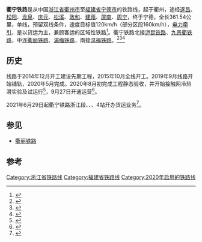{{Infobox rail system-route
|rail_name=衢宁铁路
|other_name=
|name_bgcolor=
|banner_color=blue
|sec_banner_color=
|logo_filename=
| image= Longquan Zhejiang Daxue Longquan Fenxiao Jiuzhi 2018.08.19 09-32-29.jpg
| imagesize=250px
| caption=龙泉市南郊正在建设的路轨
|logo_bgcolor=
|logo_note=
|system_map=
|mapimage_width=200px
|map_bgcolor=
|locale=[[浙江省|浙江省]][[衢州市|衢州市]]、[[丽水市|丽水市]]<br>[[福建省|福建省]][[宁德市|宁德市]]
|service_type=客运、货运
|network=
|start=[[衢州站|衢州站]]<br>[[宁德站|宁德站]]
|begin_operation=2020年9月27日
|end_operation=
|status=运营中
|operation_note=
|constructor=
|system_length=361.54公里
|length_in_operation=
|total_length=
|line_title=
|lines=[[单線鐵路|单线]]
|stations=32（含联络线2站）
|route_title=
|main_route=
|secondary_route=
|branch_route=
|standard=
|main_stations=
|ridership=
|fleet_size=
|max_speed= 160km/h<ref>{{cite web|title=国家发展改革委关于新建衢州至宁德铁路可行性研究报告的批复|publisher=发改委|date=2014-09-30|accessdate=2017-10-08|url=https://www.ndrc.gov.cn/fggz/zcssfz/zdgc/201411/t20141105_1145941.html}}</ref>
|orbital_plane=有砟轨道
|track_gauge=1435毫米（[[标准轨|标准轨]]）
|distance_between_mainlines=
|min_radius= 
|max_grade=
|block_signal=自动闭塞
|engine=电力
|electrified=[[接触网供电|接触网供电]]：50Hz 25,000V
|depot=
|operator=
|franchise=
|hq=
|key_person=
|website=
|route_map=
}}
'''衢宁铁路'''是从中国[[浙江省|浙江省]][[衢州市|衢州市]]至[[福建省|福建省]][[宁德市|宁德市]]的铁路线，起于衢州，途经[[遂昌县|遂昌]]、[[松阳县|松阳]]、[[龙泉市|龙泉]]、[[庆元县|庆元]]、[[松溪县|松溪]]、[[政和县|政和]]、[[建瓯市|建瓯]]、[[屏南县|屏南]]、[[周宁县|周宁]]，终于宁德，全长361.54公里，单线，预留双线条件，速度目标值120km/h（部分区段160km/h），[[电气化铁路|电力牵引]]，是以货运为主，兼顾客运的区域性铁路<ref>{{cite journal|author=牟瀚林|title=衢宁铁路鹫峰山越岭方案研究|journal=铁道工程学报|year=2013|issue=12|pages=6-9}}</ref>。衢宁铁路北接[[沪昆铁路|沪昆铁路]]、[[九景衢铁路|九景衢铁路]]，中连[[衢丽铁路|衢丽铁路]]、[[浦梅铁路|浦梅铁路]]，南接[[温福铁路|温福铁路]]。<ref>{{Cite web |url=http://news.163.com/10/1221/01/6OD0UC6P00014AED.html |title=浙江福建明年开建“衢宁铁路” |access-date=2011-06-29 |archive-url=https://web.archive.org/web/20141107100352/http://news.163.com/10/1221/01/6OD0UC6P00014AED.html |archive-date=2014-11-07 |dead-url=yes }}</ref><ref>{{Cite web |url=http://www.lishui.gov.cn/zwgk/lsdt/jrls/t20101115_693839.html |title=衢宁铁路建设有望加快推进 |access-date=2011-06-29 |archive-date=2016-03-04 |archive-url=https://web.archive.org/web/20160304193050/http://www.lishui.gov.cn/zwgk/lsdt/jrls/t20101115_693839.html |dead-url=no }}</ref><ref>{{Cite web |url=http://finance.qq.com/a/20110105/002762.htm |title=衢宁铁路架构浙西南大通道 |access-date=2011-06-29 |archive-date=2020-06-03 |archive-url=https://web.archive.org/web/20200603213214/https://finance.qq.com/a/20110105/002762.htm |dead-url=no }}</ref>

==历史==
线路于2014年12月开工建设先期工程，2015年10月全线开工。2019年9月线路开始铺轨，2020年5月完成。2020年8月初完成工程静态验收，并开始接触网冷热滑实验及试运行<ref>{{cite news|title=4地即将结束不通铁路的历史！浙江铁路建设项目新进展看过来|url=https://news.hangzhou.com.cn/zjnews/content/2020-08/13/content_7791304.htm|publisher=杭州网|date=2020-08-13}}</ref>，9月27日开通运营<ref>{{cite news|url=http://np.fjsen.com/2020-09/25/content_30490566.htm|title=衢宁铁路9月27日开通运营 浙闽8县市结束不通铁路历史|publisher=东南网|date=2020-09-25|accessdate=2020-09-25|archive-date=2020-09-27|archive-url=https://web.archive.org/web/20200927184830/http://np.fjsen.com/2020-09/25/content_30490566.htm|dead-url=no}}</ref>。

2021年6月29日起衢宁铁路浙江段{{站|遂昌}}、{{站|松阳}}、{{站|龙泉市}}、{{站|庆元}}4站开办货运业务<ref>{{cite news|title=衢宁铁路浙江段4个车站开始运货|url=https://news.hangzhou.com.cn/zjnews/content/2021-06/29/content_7996982.htm|publisher=杭州网|date=2021-06-29}}</ref>。

== 参见 ==
*[[衢丽铁路|衢丽铁路]]

==参考==
{{reflist}}

{{衢宁铁路|nocat}}
{{中国铁路}}
{{浙江铁路}}
[[Category:浙江省铁路线|Category:浙江省铁路线]]
[[Category:福建省铁路线|Category:福建省铁路线]]
[[Category:2020年启用的铁路线|Category:2020年启用的铁路线]]